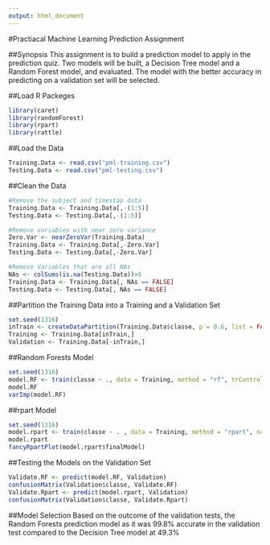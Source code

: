 ```yaml
---
output: html_document
---
```

#Practiacal Machine Learning Prediction Assignment

##Synopsis
This assignment is to build a prediction model to apply in the prediction quiz. Two models will be built, a Decision Tree model and a Random Forest model, and evaluated. The model with the better accuracy in predicting on a validation set will be selected.

##Load R Packeges
```r
library(caret)
library(randomForest)
library(rpart)
library(rattle)
```

##Load the Data
```r
Training.Data <- read.csv("pml-training.csv")
Testing.Data <- read.csv("pml-testing.csv")
```
##Clean the Data
```r
#Remove the subject and timestap data
Training.Data <- Training.Data[,-(1:5)]
Testing.Data <- Testing.Data[,-(1:5)]

#Remove variables with near zero variance
Zero.Var <- nearZeroVar(Training.Data)
Training.Data <- Training.Data[,-Zero.Var]
Testing.Data <- Testing.Data[,-Zero.Var]

#Remove Variables that are all NAs
NAs <- colSums(is.na(Testing.Data))>5
Training.Data <- Training.Data[, NAs == FALSE]
Testing.Data <- Testing.Data[, NAs == FALSE]
```

##Partition the Training Data into a Training and a Validation Set
```r
set.seed(1316)
inTrain <- createDataPartition(Training.Data$classe, p = 0.6, list = FALSE)
Training <- Training.Data[inTrain,]
Validation <- Training.Data[-inTrain,]
```

##Random Forests Model
```r
set.seed(1316)
model.RF <- train(classe ~ ., data = Training, method = "rf", trControl=trainControl(method = "cv", number = 9), na.action = na.omit)
model.RF
varImp(model.RF)
```

##rpart Model
```r
set.seed(1316)
model.rpart <- train(classe ~ . , data = Training, method = "rpart", na.action = na.omit)
model.rpart
fancyRpartPlot(model.rpart$finalModel)
```

##Testing the Models on the Validation Set
```r
Validate.RF <- predict(model.RF, Validation)
confusionMatrix(Validation$classe, Validate.RF)
Validate.Rpart <- predict(model.rpart, Validation)
confusionMatrix(Validation$classe, Validate.Rpart)
```

##Model Selection
Based on the outcome of the validation tests, the Random Forests prediction model as it was 99.8% accurate in the validation test compared to the Decision Tree model at 49.3%
